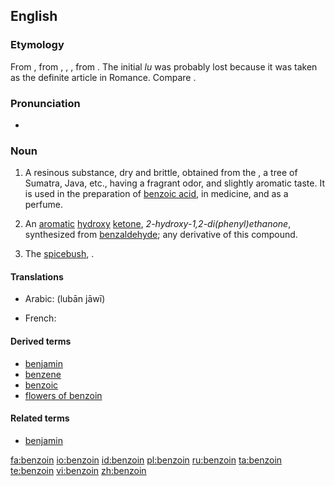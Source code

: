==English==
{{wikipedia}}
===Etymology===
From {{etyl|frm|en}} {{term|benjoin|lang=frm}}, from {{etyl|es|en}} {{term|benjuí|lang=es}}, {{etyl|pt|en}} {{term|beijoin|lang=pt}}, {{etyl|it|en}} {{term|benzoi|lang=it}}, from {{etyl|ar|en}} {{term|لبان جاوي|sc=Arab|tr=lubān jāwī|lang=ar||Javanese frankincense}}. The initial ''lu'' was probably lost because it was taken as the definite article in Romance. Compare {{term|oliban}}.

===Pronunciation===
*{{a|UK}} {{IPA|/ˈbɛnzəʊɪn/|/ˈbɛnzɔɪn/}}

===Noun===
{{en-noun|s|-}}

# A resinous substance, dry and brittle, obtained from the {{taxlink|Styrax benzoin|species}}, a tree of Sumatra, Java, etc., having a fragrant odor, and slightly aromatic taste. It is used in the preparation of [[benzoic acid]], in medicine, and as a perfume. {{defdate|from 16th c.}}
# {{organic compound}} An [[aromatic]] [[hydroxy]] [[ketone]], ''2-hydroxy-1,2-di(phenyl)ethanone'', synthesized from [[benzaldehyde]]; any derivative of this compound. {{defdate|from 19th c.}}
# {{botany}} The [[spicebush]], {{taxlink|Lindera benzoin|species}}. {{defdate|from 19th c.}}

====Translations====
{{trans-top|resinous substance from tree}}
* Arabic: {{Arab|[[لبان جاوي]]}} (lubān jāwī) {{m}}
{{trans-mid}}
* French: {{t+|fr|benjoin|m}}
{{trans-bottom}}

{{trans-top|white crystalline substance}}
{{trans-mid}}
{{trans-bottom}}

{{trans-top|spicebush}}
{{trans-mid}}
{{trans-bottom}}

====Derived terms====
* [[benjamin]]
* [[benzene]]
* [[benzoic]]
* [[flowers of benzoin]]

====Related terms====
* [[benjamin]]

[[fa:benzoin]]
[[io:benzoin]]
[[id:benzoin]]
[[pl:benzoin]]
[[ru:benzoin]]
[[ta:benzoin]]
[[te:benzoin]]
[[vi:benzoin]]
[[zh:benzoin]]